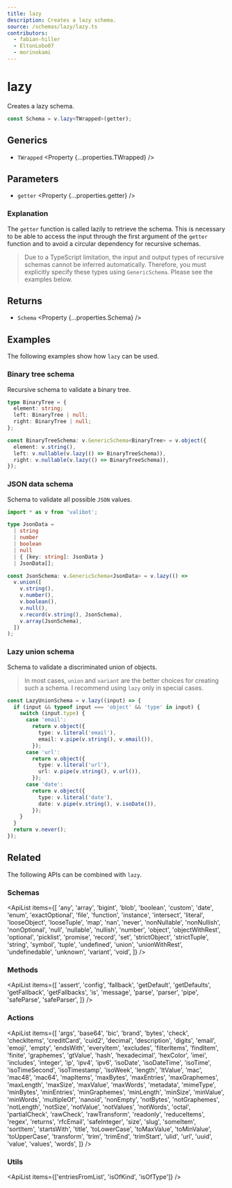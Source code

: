 ```yaml
---
title: lazy
description: Creates a lazy schema.
source: /schemas/lazy/lazy.ts
contributors:
  - fabian-hiller
  - EltonLobo07
  - morinokami
---
```



# lazy

Creates a lazy schema.

```ts
const Schema = v.lazy<TWrapped>(getter);
```

## Generics

- `TWrapped` <Property {...properties.TWrapped} />

## Parameters

- `getter` <Property {...properties.getter} />

### Explanation

The `getter` function is called lazily to retrieve the schema. This is necessary to be able to access the input through the first argument of the `getter` function and to avoid a circular dependency for recursive schemas.

> Due to a TypeScript limitation, the input and output types of recursive schemas cannot be inferred automatically. Therefore, you must explicitly specify these types using <Link href="/api/GenericSchema/">`GenericSchema`</Link>. Please see the examples below.

## Returns

- `Schema` <Property {...properties.Schema} />

## Examples

The following examples show how `lazy` can be used.

### Binary tree schema

Recursive schema to validate a binary tree.

```ts
type BinaryTree = {
  element: string;
  left: BinaryTree | null;
  right: BinaryTree | null;
};

const BinaryTreeSchema: v.GenericSchema<BinaryTree> = v.object({
  element: v.string(),
  left: v.nullable(v.lazy(() => BinaryTreeSchema)),
  right: v.nullable(v.lazy(() => BinaryTreeSchema)),
});
```

### JSON data schema

Schema to validate all possible `JSON` values.

```ts
import * as v from 'valibot';

type JsonData =
  | string
  | number
  | boolean
  | null
  | { [key: string]: JsonData }
  | JsonData[];

const JsonSchema: v.GenericSchema<JsonData> = v.lazy(() =>
  v.union([
    v.string(),
    v.number(),
    v.boolean(),
    v.null(),
    v.record(v.string(), JsonSchema),
    v.array(JsonSchema),
  ])
);
```

### Lazy union schema

Schema to validate a discriminated union of objects.

> In most cases, <Link href="/api/union/">`union`</Link> and <Link href="/api/variant/">`variant`</Link> are the better choices for creating such a schema. I recommend using `lazy` only in special cases.

```ts
const LazyUnionSchema = v.lazy((input) => {
  if (input && typeof input === 'object' && 'type' in input) {
    switch (input.type) {
      case 'email':
        return v.object({
          type: v.literal('email'),
          email: v.pipe(v.string(), v.email()),
        });
      case 'url':
        return v.object({
          type: v.literal('url'),
          url: v.pipe(v.string(), v.url()),
        });
      case 'date':
        return v.object({
          type: v.literal('date'),
          date: v.pipe(v.string(), v.isoDate()),
        });
    }
  }
  return v.never();
});
```

## Related

The following APIs can be combined with `lazy`.

### Schemas

<ApiList
  items={[
    'any',
    'array',
    'bigint',
    'blob',
    'boolean',
    'custom',
    'date',
    'enum',
    'exactOptional',
    'file',
    'function',
    'instance',
    'intersect',
    'literal',
    'looseObject',
    'looseTuple',
    'map',
    'nan',
    'never',
    'nonNullable',
    'nonNullish',
    'nonOptional',
    'null',
    'nullable',
    'nullish',
    'number',
    'object',
    'objectWithRest',
    'optional',
    'picklist',
    'promise',
    'record',
    'set',
    'strictObject',
    'strictTuple',
    'string',
    'symbol',
    'tuple',
    'undefined',
    'union',
    'unionWithRest',
    'undefinedable',
    'unknown',
    'variant',
    'void',
  ]}
/>

### Methods

<ApiList
  items={[
    'assert',
    'config',
    'fallback',
    'getDefault',
    'getDefaults',
    'getFallback',
    'getFallbacks',
    'is',
    'message',
    'parse',
    'parser',
    'pipe',
    'safeParse',
    'safeParser',
  ]}
/>

### Actions

<ApiList
  items={[
    'args',
    'base64',
    'bic',
    'brand',
    'bytes',
    'check',
    'checkItems',
    'creditCard',
    'cuid2',
    'decimal',
    'description',
    'digits',
    'email',
    'emoji',
    'empty',
    'endsWith',
    'everyItem',
    'excludes',
    'filterItems',
    'findItem',
    'finite',
    'graphemes',
    'gtValue',
    'hash',
    'hexadecimal',
    'hexColor',
    'imei',
    'includes',
    'integer',
    'ip',
    'ipv4',
    'ipv6',
    'isoDate',
    'isoDateTime',
    'isoTime',
    'isoTimeSecond',
    'isoTimestamp',
    'isoWeek',
    'length',
    'ltValue',
    'mac',
    'mac48',
    'mac64',
    'mapItems',
    'maxBytes',
    'maxEntries',
    'maxGraphemes',
    'maxLength',
    'maxSize',
    'maxValue',
    'maxWords',
    'metadata',
    'mimeType',
    'minBytes',
    'minEntries',
    'minGraphemes',
    'minLength',
    'minSize',
    'minValue',
    'minWords',
    'multipleOf',
    'nanoid',
    'nonEmpty',
    'notBytes',
    'notGraphemes',
    'notLength',
    'notSize',
    'notValue',
    'notValues',
    'notWords',
    'octal',
    'partialCheck',
    'rawCheck',
    'rawTransform',
    'readonly',
    'reduceItems',
    'regex',
    'returns',
    'rfcEmail',
    'safeInteger',
    'size',
    'slug',
    'someItem',
    'sortItem',
    'startsWith',
    'title',
    'toLowerCase',
    'toMaxValue',
    'toMinValue',
    'toUpperCase',
    'transform',
    'trim',
    'trimEnd',
    'trimStart',
    'ulid',
    'url',
    'uuid',
    'value',
    'values',
    'words',
  ]}
/>

### Utils

<ApiList items={['entriesFromList', 'isOfKind', 'isOfType']} />
